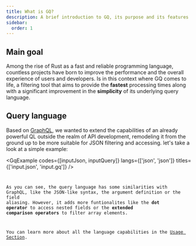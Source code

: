 ```yaml
---
title: What is GQ?
description: A brief introduction to GQ, its purpose and its features
sidebar:
  order: 1
---
```



## Main goal

Among the rise of Rust as a fast and reliable programming language, countless projects have born to
improve the performance and the overall experience of users and developers. Is in this context where
GQ comes to life, a filtering tool that aims to provide the **fastest** processing times along with a significant
improvement in the **simplicity** of its underlying query language.

## Query language

Based on [GraphQL](https://graphql.org/), we wanted to extend the capabilities of an already powerful
QL outside the realm of API development, remodeling it from the ground up to be more suitable for
JSON filtering and accessing. let's take a look at a simple example:

<GqExample codes={[inputJson, inputQuery]} langs={['json', 'json']} titles={['input.json', 'input.gq']} />
<Code code={outputJson} lang="json" title="output.json" />

As you can see, the query language has some similarities with GraphQL, like the JSON-like syntax, the argument definition or the
field aliasing. However, it adds more funtionalites like the **dot operator** to access nested fields or the **extended comparison operators** to filter
array elements.

You can learn more about all the language capabilities in the [Usage Section](/usage/first-steps).
